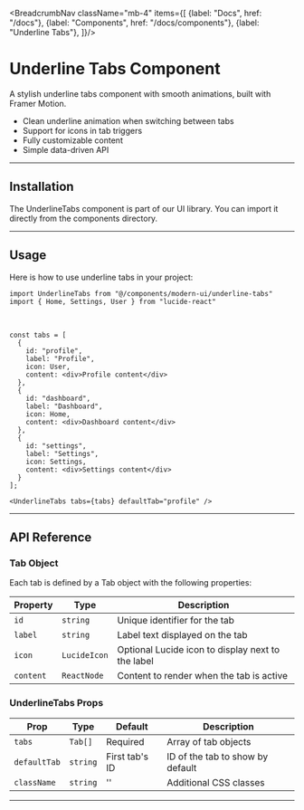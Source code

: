 

<BreadcrumbNav className="mb-4" items={[
  {label: "Docs", href: "/docs"},
  {label: "Components", href: "/docs/components"},
  {label: "Underline Tabs"},
]}/>

<PreviewUnderlineTabs/>

# Underline Tabs Component

A stylish underline tabs component with smooth animations, built with Framer Motion.

- Clean underline animation when switching between tabs
- Support for icons in tab triggers
- Fully customizable content
- Simple data-driven API

---

## Installation

The UnderlineTabs component is part of our UI library. You can import it directly from the components directory.

<UnderlineTabsInstallation/>

---

## Usage

Here is how to use underline tabs in your project:

```tsx
import UnderlineTabs from "@/components/modern-ui/underline-tabs"
import { Home, Settings, User } from "lucide-react"
```

<br/>

```tsx
const tabs = [
  {
    id: "profile",
    label: "Profile",
    icon: User,
    content: <div>Profile content</div>
  },
  {
    id: "dashboard",
    label: "Dashboard",
    icon: Home,
    content: <div>Dashboard content</div>
  },
  {
    id: "settings",
    label: "Settings",
    icon: Settings,
    content: <div>Settings content</div>
  }
];

<UnderlineTabs tabs={tabs} defaultTab="profile" />
```

---

## API Reference

### Tab Object

Each tab is defined by a Tab object with the following properties:

| Property  | Type        | Description                                      |
|-----------|------------|--------------------------------------------------|
| `id`      | `string`    | Unique identifier for the tab                  |
| `label`   | `string`    | Label text displayed on the tab                |
| `icon`   | `LucideIcon` | Optional Lucide icon to display next to the label |
| `content` | `ReactNode` | Content to render when the tab is active       |

### UnderlineTabs Props

| Prop | Type | Default | Description |
|------|------|---------|-------------|
| `tabs` | `Tab[]` | Required | Array of tab objects |
| `defaultTab` | `string` | First tab's ID | ID of the tab to show by default |F
| `className` | `string` | '' | Additional CSS classes |

---
